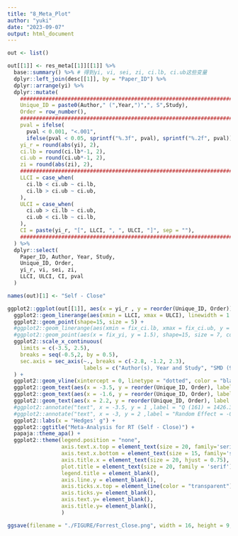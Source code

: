```yaml
---
title: "8_Meta_Plot"
author: "yuki"
date: "2023-09-07"
output: html_document
---
```

```r
out <- list()
```

```r
out[[1]] <- res_meta[[1]][[1]] %>%
  base::summary() %>% # 得到yi, vi, sei, zi, ci.lb, ci.ub这些变量
  dplyr::left_join(desc[[1]], by = "Paper_ID") %>%
  dplyr::arrange(yi) %>%
  dplyr::mutate(
    ############################################################################
    Unique_ID = paste0(Author," (",Year,")",", S",Study),
    Order = row_number(),
    ############################################################################
    pval = ifelse(
      pval < 0.001, "<.001", 
      ifelse(pval < 0.05, sprintf("%.3f", pval), sprintf("%.2f", pval))),
    yi_r = round(abs(yi), 2),
    ci.lb = round(ci.lb*-1, 2),
    ci.ub = round(ci.ub*-1, 2),
    zi = round(abs(zi), 2),
    ############################################################################
    LLCI = case_when(
      ci.lb < ci.ub ~ ci.lb,
      ci.lb > ci.ub ~ ci.ub,
    ),
    ULCI = case_when(
      ci.ub > ci.lb ~ ci.ub,
      ci.ub < ci.lb ~ ci.lb,
    ),
    CI = paste(yi_r, "[", LLCI, ", ", ULCI, "]", sep = ""),
    ############################################################################
  ) %>%
  dplyr::select(
    Paper_ID, Author, Year, Study,
    Unique_ID, Order,
    yi_r, vi, sei, zi, 
    LLCI, ULCI, CI, pval
  ) 

names(out)[1] <- "Self - Close"

```

```r
ggplot2::ggplot(out[[1]], aes(x = yi_r , y = reorder(Unique_ID, Order))) +
  ggplot2::geom_linerange(aes(xmin = LLCI, xmax = ULCI), linewidth = 1.5) +
  ggplot2::geom_point(shape=15, size = 5) +
  #ggplot2::geom_linerange(aes(xmin = fix_ci.lb, xmax = fix_ci.ub, y = 1.5), linewidth = 3, color = "grey") + # Fixed Effect CI
  #ggplot2::geom_point(aes(x = fix_yi, y = 1.5), shape=15, size = 7, color = "grey") + # Fixed Effect Point
  ggplot2::scale_x_continuous(
    limits = c(-3.5, 2.5), 
    breaks = seq(-0.5,2, by = 0.5),
    sec.axis = sec_axis(~., breaks = c(-2.8, -1.2, 2.3),
                        labels = c("Author(s), Year and Study", "SMD (95%-CI)", "p-value")),
  ) +
  ggplot2::geom_vline(xintercept = 0, linetype = "dotted", color = "black", size = 3, alpha = 0.5) +
  ggplot2::geom_text(aes(x = -3.5, y = reorder(Unique_ID, Order), label = reorder(Unique_ID, Order)), size = 7, hjust = 0, family='serif',) + # Author_Year_Study
  ggplot2::geom_text(aes(x = -1.6, y = reorder(Unique_ID, Order), label = CI),hjust = 0, size = 7, family='serif',) + # CI
  ggplot2::geom_text(aes(x = 2.2, y = reorder(Unique_ID, Order), label = pval), size = 7, hjust = 0, family='serif',) + # Right: P-value
  #ggplot2::annotate("text", x = -3.5, y = 1 ,label = "Q (161) = 1426.33, p <.0001, I2 = 90.90%", size = 16, family='serif', color = "black") +
  #ggplot2::annotate("text", x = -3, y = 2 ,label = "Random Effect = -0.88, SE = 0.05, p <.01, 95% CI [-.97, -.79]", size = 16, family='serif', color = "black") +
  ggplot2::labs(x = "Hedges' g") +
  ggplot2::ggtitle("Meta-Analysis for RT (Self - Close)") +
  papaja::theme_apa() +
  ggplot2::theme(legend.position = "none",
                 axis.text.x.top = element_text(size = 20, family='serif'),
                 axis.text.x.bottom = element_text(size = 15, family='serif'),
                 axis.title.x = element_text(size = 20, hjust = 0.75),
                 plot.title = element_text(size = 20, family = 'serif'),
                 legend.title = element_blank(),
                 axis.line.y = element_blank(),
                 axis.ticks.x.top = element_line(color = "transparent"), #消除坐标轴上刻度凸起
                 axis.ticks.y= element_blank(),
                 axis.text.y= element_blank(),
                 axis.title.y= element_blank(),
                 ) 

ggsave(filename = "./FIGURE/Forrest_Close.png", width = 16, height = 9, limitsize = FALSE)
```


